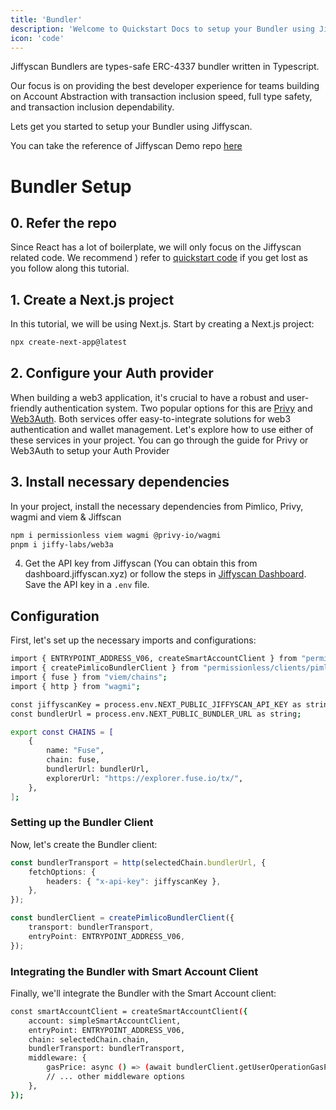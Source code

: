```yaml
---
title: 'Bundler'
description: 'Welcome to Quickstart Docs to setup your Bundler using Jiffyscan'
icon: 'code'
---
```



Jiffyscan Bundlers are types-safe ERC-4337 bundler written in Typescript.

Our focus is on providing the best developer experience for teams building on Account Abstraction with transaction inclusion speed, full type safety, and transaction inclusion dependability.

Lets get you started to setup your Bundler using Jiffyscan.

<Note>You can take the reference of Jiffyscan Demo repo [here](https://github.com/jiffy-labs/privy-demo/) </Note>

# Bundler Setup

## 0. Refer the repo

Since React has a lot of boilerplate, we will only focus on the Jiffyscan related code. We recommend  ) refer to [quickstart code](https://github.com/jiffy-labs/privy-demo/) if you get lost as you follow along this tutorial.

## 1. Create a Next.js project

In this tutorial, we will be using Next.js. Start by creating a Next.js project:

```bash
npx create-next-app@latest
```

## 2. Configure your Auth provider

When building a web3 application, it's crucial to have a robust and user-friendly authentication system. Two popular options for this are [Privy](https://www.privy.io/) and [Web3Auth](https://web3auth.io/). Both services offer easy-to-integrate solutions for web3 authentication and wallet management. Let's explore how to use either of these services in your project.
You can go through the guide for Privy or Web3Auth to setup your Auth Provider

## 3. Install necessary dependencies

In your project, install the necessary dependencies from Pimlico, Privy, wagmi and viem & Jiffscan

```bash
npm i permissionless viem wagmi @privy-io/wagmi
pnpm i jiffy-labs/web3a
```

4. Get the API key from Jiffyscan
(You can obtain this from dashboard.jiffyscan.xyz) or follow the steps in [Jiffyscan Dashboard](./jiffyscan). Save the API key in a `.env` file.

## Configuration
First, let's set up the necessary imports and configurations: 

```bash
import { ENTRYPOINT_ADDRESS_V06, createSmartAccountClient } from "permissionless";
import { createPimlicoBundlerClient } from "permissionless/clients/pimlico";
import { fuse } from "viem/chains";
import { http } from "wagmi";

const jiffyscanKey = process.env.NEXT_PUBLIC_JIFFYSCAN_API_KEY as string;
const bundlerUrl = process.env.NEXT_PUBLIC_BUNDLER_URL as string;

export const CHAINS = [
    {
        name: "Fuse",
        chain: fuse,
        bundlerUrl: bundlerUrl,
        explorerUrl: "https://explorer.fuse.io/tx/",
    },
];
```

### Setting up the Bundler Client
Now, let's create the Bundler client:

```Typescript
const bundlerTransport = http(selectedChain.bundlerUrl, {
    fetchOptions: {
        headers: { "x-api-key": jiffyscanKey },
    },
});

const bundlerClient = createPimlicoBundlerClient({
    transport: bundlerTransport,
    entryPoint: ENTRYPOINT_ADDRESS_V06,
});
```

### Integrating the Bundler with Smart Account Client
Finally, we'll integrate the Bundler with the Smart Account client:

```bash
const smartAccountClient = createSmartAccountClient({
    account: simpleSmartAccountClient,
    entryPoint: ENTRYPOINT_ADDRESS_V06,
    chain: selectedChain.chain,
    bundlerTransport: bundlerTransport,
    middleware: {
        gasPrice: async () => (await bundlerClient.getUserOperationGasPrice()).fast,
        // ... other middleware options
    },
});
```